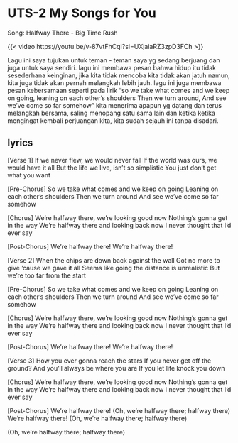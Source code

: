 # UTS-2 My Songs for You


Song: Halfway There - Big Time Rush

{{< video https://youtu.be/v-87vtFhCqI?si=UXjaiaRZ3zpD3FCh >}} 

Lagu ini saya tujukan untuk teman - teman saya yg sedang berjuang dan juga untuk saya sendiri. lagu ini membawa pesan bahwa hidup itu tidak sesederhana keinginan, jika kita tidak mencoba kita tidak akan jatuh namun, kita juga tidak akan pernah melangkah lebih jauh. lagu ini juga membawa pesan kebersamaan seperti pada lirik "so we take what comes and we keep on going, leaning on each other's shoulders Then we turn around, And see we've come so far somehow" kita menerima apapun yg datang dan terus melangkah bersama, saling menopang satu sama lain dan ketika ketika mengingat kembali perjuangan kita, kita sudah sejauh ini tanpa disadari. 

## lyrics

[Verse 1]
If we never flew, we would never fall
If the world was ours, we would have it all
But the life we live, isn't so simplistic
You just don't get what you want

[Pre-Chorus]
So we take what comes and we keep on going
Leaning on each other's shoulders
Then we turn around
And see we've come so far somehow

[Chorus]
We're halfway there, we're looking good now
Nothing's gonna get in the way
We're halfway there and looking back now
I never thought that I'd ever say

[Post-Chorus]
We're halfway there!
We're halfway there!

[Verse 2]
When the chips are down back against the wall
Got no more to give 'cause we gave it all
Seems like going the distance is unrealistic
But we're too far from the start

[Pre-Chorus]
So we take what comes and we keep on going
Leaning on each other's shoulders
Then we turn around
And see we've come so far somehow

[Chorus]
We're halfway there, we're looking good now
Nothing's gonna get in the way
We're halfway there and looking back now
I never thought that I'd ever say

[Post-Chorus]
We're halfway there!
We're halfway there!

[Verse 3]
How you ever gonna reach the stars
If you never get off the ground?
And you'll always be where you are
If you let life knock you down

[Chorus]
We're halfway there, we're looking good now
Nothing's gonna get in the way
We're halfway there and looking back now
I never thought that I'd ever say

[Post-Chorus]
We're halfway there! (Oh, we're halfway there; halfway there)
We're halfway there! (Oh, we're halfway there; halfway there)

(Oh, we're halfway there; halfway there)